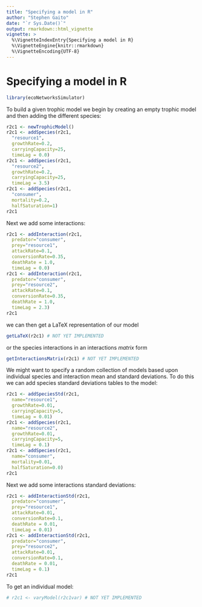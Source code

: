 ```yaml
---
title: "Specifying a model in R"
author: "Stephen Gaito"
date: "`r Sys.Date()`"
output: rmarkdown::html_vignette
vignette: >
  %\VignetteIndexEntry{Specifying a model in R}
  %\VignetteEngine{knitr::rmarkdown}
  %\VignetteEncoding{UTF-8}
---
```

# Specifying a model in R

```r
library(ecoNetworksSimulator)
```

To build a given trophic model we begin by creating an empty trophic model and then adding the different species:

```r
r2c1 <- newTrophicModel()
r2c1 <- addSpecies(r2c1, 
  "resource1",
  growthRate=0.2,
  carryingCapacity=25,
  timeLag = 0.0)
r2c1 <- addSpecies(r2c1, 
  "resource2",
  growthRate=0.2,
  carryingCapacity=25,
  timeLag = 3.5)
r2c1 <- addSpecies(r2c1, 
  "consumer",
  mortality=0.2,
  halfSaturation=1)
r2c1
```

Next we add some interactions:

```r
r2c1 <- addInteraction(r2c1,
  predator="consumer",
  prey="resource1",
  attackRate=0.1,
  conversionRate=0.35,
  deathRate = 1.0,
  timeLag = 0.0)
r2c1 <- addInteraction(r2c1,
  predator="consumer",
  prey="resource2",
  attackRate=0.1,
  conversionRate=0.35,
  deathRate = 1.0,
  timeLag = 2.3)
r2c1
```

we can then get a LaTeX representation of our model

```r
getLaTeX(r2c1) # NOT YET IMPLEMENTED
```

or the species interactions in an interactions *matrix* form

```r
getInteractionsMatrix(r2c1) # NOT YET IMPLEMENTED
```

We might want to specify a random collection of models based upon individual species and interaction mean and standard deviations. To do this we can add species standard deviations tables to the model:

```r
r2c1 <- addSpeciesStd(r2c1, 
  name="resource1",
  growthRate=0.01,
  carryingCapacity=5,
  timeLag = 0.01)
r2c1 <- addSpecies(r2c1, 
  name="resource2",
  growthRate=0.01,
  carryingCapacity=5,
  timeLag = 0.1)
r2c1 <- addSpecies(r2c1, 
  name="consumer",
  mortality=0.01,
  halfSaturation=0.0)
r2c1
```

Next we add some interactions standard deviations:

```r
r2c1 <- addInteractionStd(r2c1,
  predator="consumer",
  prey="resource1",
  attackRate=0.01,
  conversionRate=0.1,
  deathRate = 0.01,
  timeLag = 0.01)
r2c1 <- addInteractionStd(r2c1,
  predator="consumer",
  prey="resource2",
  attackRate=0.01,
  conversionRate=0.1,
  deathRate = 0.01,
  timeLag = 0.1)
r2c1
```

To get an individual model:

```r
# r2c1 <- varyModel(r2c1var) # NOT YET IMPLEMENTED
```
